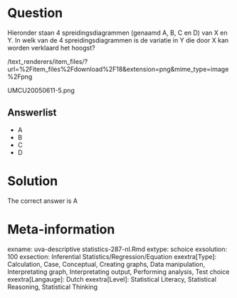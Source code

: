 Question
========

Hieronder staan 4 spreidingsdiagrammen (genaamd A, B, C en D) van X en Y. In welk van de 4 spreidingsdiagrammen is de variatie in Y die door X kan worden verklaard het hoogst? 

 /text_renderers/item_files/?url=%2Fitem_files%2Fdownload%2F18&extension=png&mime_type=image%2Fpng 

 UMCU20050611-5.png 

Answerlist
----------
* A
* B
* C
* D

Solution
========

The correct answer is  A 

Meta-information
================
exname: uva-descriptive statistics-287-nl.Rmd 
extype: schoice 
exsolution: 100 
exsection: Inferential Statistics/Regression/Equation
exextra[Type]: Calculation, Case, Conceptual, Creating graphs, Data manipulation, Interpretating graph, Interpretating output, Performing analysis, Test choice 
exextra[Langauge]: Dutch 
exextra[Level]: Statistical Literacy, Statistical Reasoning, Statistical Thinking 
